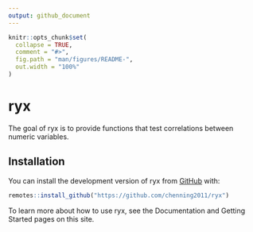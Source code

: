 ```yaml
---
output: github_document
---
```


<!-- README.md is generated from README.Rmd. Please edit that file -->

```r
knitr::opts_chunk$set(
  collapse = TRUE,
  comment = "#>",
  fig.path = "man/figures/README-",
  out.width = "100%"
)
```

# ryx

<!-- badges: start -->
<!-- badges: end -->

The goal of ryx is to provide functions that test correlations between numeric variables. 

## Installation

You can install the development version of ryx from [GitHub](https://github.com/) with:

``` r
remotes::install_github("https://github.com/chenning2011/ryx")
```   

To learn more about how to use ryx, see the Documentation and Getting Started pages on this site. 
